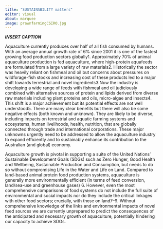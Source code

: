 ```yaml
---
title: "SUSTAINABILITY matters"
editor: visual
about: marquee
image: prawnfarmingCSIRO.jpg
---
```


***INSERT CAPTION***

Aquaculture currently produces over half of all fish consumed by humans. With an average annual growth rate of 6% since 2001 it is one of the fastest growing food production sectors globally1. Approximately 70% of animal aquaculture production is fed aquaculture, where high-protein aquafeeds are formulated from a large variety of raw materials2. Historically the sector was heavily reliant on fishmeal and oil but concerns about pressures on wildforage-fish stocks and increasing cost of these products led to a major shift towards terrestrial and novel ingredients3.Now the industry is developing a wide range of feeds with fishmeal and oil judiciously combined with alternative sources of protein and lipids derived from diverse raw materials including plant proteins and oils, micro-algae and insects4. This shift is a major achievement but its potential effects are not well understood5. There are many clear benefits but there will also be some negative effects (both known and unknown). They are likely to be diverse, including impacts on terrestrial and aquatic farming systems and ecosystems, human livelihoods, health, nutrition, that are globally connected through trade and international corporations. These major unknowns urgently need to be addressed to allow the aquaculture industry to expand efficiently and to sustainably enhance its contribution to the Australian (and global) economy.

Aquaculture growth is pivotal in supporting a suite of the United Nations' Sustainable Development Goals (SDGs) such as Zero Hunger, Good Health and Wellbeing, Sustainable Production and Consumption, but needs to do so without compromising Life in the Water and Life on Land. Compared to land-based animal protein food production systems, aquaculture is generally more environmentally efficient (in terms of feed conversion, land/sea-use and greenhouse gases) 6. However, even the most comprehensive comparisons of food systems do not include the full suite of environmental and social impacts nor do they include the critical linkages with other food sectors; crucially, with those on land7--9. Without comprehensive knowledge of the links and environmental impacts of novel feed sources we are currently unprepared to predict the consequences of the anticipated and necessary growth of aquaculture, potentially hindering our capacity to achieve SDGs.
